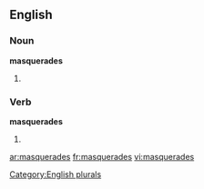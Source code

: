 
==English==

===Noun===
'''masquerades'''

# {{plural of |[[masquerade]]}}

===Verb===
'''masquerades'''

# {{third-person singular of|[[masquerade]]}}

[[Category:English plurals]]

[[ar:masquerades]]
[[fr:masquerades]]
[[vi:masquerades]]